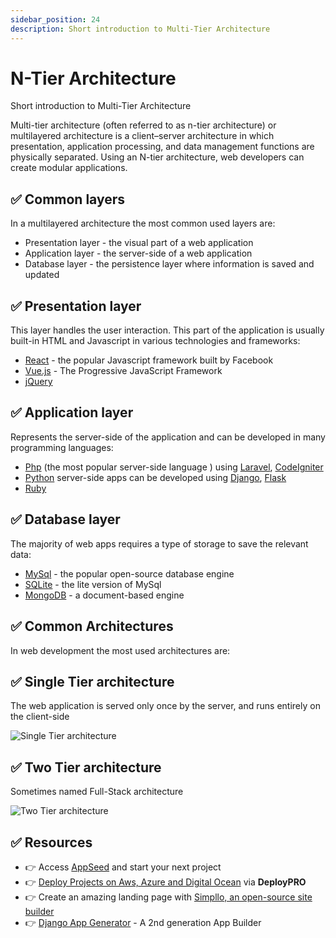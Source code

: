 ```yaml
---
sidebar_position: 24
description: Short introduction to Multi-Tier Architecture
---
```


# N-Tier Architecture

<SubHeading>Short introduction to Multi-Tier Architecture</SubHeading>

Multi-tier architecture (often referred to as n-tier architecture) or multilayered architecture is a client–server architecture in which presentation, application processing, 
and data management functions are physically separated. Using an N-tier architecture, web developers can create modular applications.

## ✅ Common layers

In a multilayered architecture the most common used layers are:

- Presentation layer - the visual part of a web application
- Application layer - the server-side of a web application
- Database layer - the persistence layer where information is saved and updated

## ✅ Presentation layer

This layer handles the user interaction. This part of the application is usually built-in HTML and Javascript in various technologies and frameworks:

- [React](https://reactjs.org/) - the popular Javascript framework built by Facebook
- [Vue.js](https://vuejs.org/) - The Progressive JavaScript Framework
- [jQuery](https://jquery.com/) 

## ✅ Application layer

Represents the server-side of the application and can be developed in many programming languages:

- [Php](https://www.php.net/) (the most popular server-side language ) using [Laravel](https://laravel.com/), [CodeIgniter](https://www.codeigniter.com/)
- [Python](https://www.python.org/) server-side apps can be developed using [Django](https://www.djangoproject.com/), [Flask](http://flask.pocoo.org/)
- [Ruby](https://www.ruby-lang.org/en/)

## ✅ Database layer

The majority of web apps requires a type of storage to save the relevant data:

- [MySql](https://www.mysql.com/) - the popular open-source database engine
- [SQLite](https://www.sqlite.org/index.html) - the lite version of MySql
- [MongoDB](https://www.mongodb.com/) - a document-based engine

## ✅ Common Architectures

In web development the most used architectures are:

## ✅ Single Tier architecture

The web application is served only once by the server, and runs entirely on the client-side

![Single Tier architecture](https://raw.githubusercontent.com/app-generator/static/master/docs/single-tier-architecture-sm.jpg)

## ✅ Two Tier architecture

Sometimes named Full-Stack architecture

![Two Tier architecture](https://raw.githubusercontent.com/app-generator/static/master/docs/two-tier-architecture-sm.jpg)

## ✅ Resources 

- 👉 Access [AppSeed](https://appseed.us/) and start your next project
- 👉 [Deploy Projects on Aws, Azure and Digital Ocean](https://www.docs.deploypro.dev/) via **DeployPRO**
- 👉 Create an amazing landing page with [Simpllo, an open-source site builder](https://www.simpllo.com/)
- 👉 [Django App Generator](https://app-generator.dev/django/) - A 2nd generation App Builder
